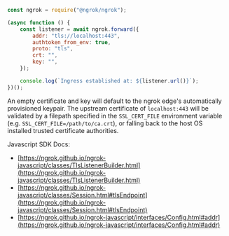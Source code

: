 ```jsx
const ngrok = require("@ngrok/ngrok");

(async function () {
	const listener = await ngrok.forward({
		addr: "tls://localhost:443",
		authtoken_from_env: true,
		proto: "tls",
		crt: "",
		key: "",
	});

	console.log(`Ingress established at: ${listener.url()}`);
})();
```

An empty certificate and key will default to the ngrok edge's automatically provisioned keypair. The upstream certificate of `localhost:443` will be validated by a filepath specified in the `SSL_CERT_FILE` environment variable (e.g. `SSL_CERT_FILE=/path/to/ca.crt`), or falling back to the host OS installed trusted certificate authorities.

Javascript SDK Docs:

- [https://ngrok.github.io/ngrok-javascript/classes/TlsListenerBuilder.html](https://ngrok.github.io/ngrok-javascript/classes/TlsListenerBuilder.html)
- [https://ngrok.github.io/ngrok-javascript/classes/Session.html#tlsEndpoint](https://ngrok.github.io/ngrok-javascript/classes/Session.html#tlsEndpoint)
- [https://ngrok.github.io/ngrok-javascript/interfaces/Config.html#addr](https://ngrok.github.io/ngrok-javascript/interfaces/Config.html#addr)
